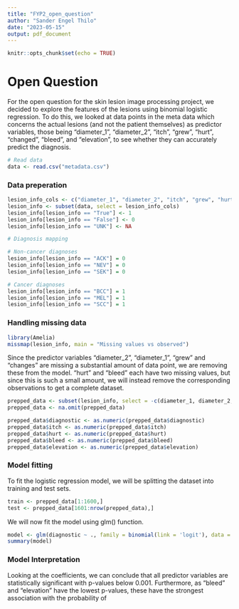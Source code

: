 ```yaml
---
title: "FYP2_open_question"
author: "Sander Engel Thilo"
date: "2023-05-15"
output: pdf_document
---
```


```r
knitr::opts_chunk$set(echo = TRUE)
```

# Open Question

For the open question for the skin lesion image processing project, we decided to explore the features of the lesions using binomial logistic regression. To do this, we looked at data points in the meta data which concerns the actual lesions (and not the patient themselves) as predictor variables, those being "diameter_1", "diameter_2", "itch", "grew", "hurt", "changed", "bleed", and "elevation", to see whether they can accurately predict the diagnosis. 

```r
# Read data
data <- read.csv("metadata.csv")
```

### Data preperation

```r
lesion_info_cols <- c("diameter_1", "diameter_2", "itch", "grew", "hurt", "changed", "bleed", "elevation", "diagnostic")
lesion_info <- subset(data, select = lesion_info_cols)
lesion_info[lesion_info == "True"] <- 1
lesion_info[lesion_info == "False"] <- 0
lesion_info[lesion_info == "UNK"] <- NA

# Diagnosis mapping

# Non-cancer diagnoses
lesion_info[lesion_info == "ACK"] = 0
lesion_info[lesion_info == "NEV"] = 0
lesion_info[lesion_info == "SEK"] = 0

# Cancer diagnoses
lesion_info[lesion_info == "BCC"] = 1
lesion_info[lesion_info == "MEL"] = 1
lesion_info[lesion_info == "SCC"] = 1
```

### Handling missing data

```r
library(Amelia)
missmap(lesion_info, main = "Missing values vs observed")
```
Since the predictor variables "diameter_2", "diameter_1", "grew" and "changes" are missing a substantial amount of data point, we are removing these from the model. "hurt" and "bleed" each have two missing values, but since this is such a small amount, we will instead remove the corresponding observations to get a complete dataset.

```r
prepped_data <- subset(lesion_info, select = -c(diameter_1, diameter_2, grew, changed))
prepped_data <- na.omit(prepped_data)

prepped_data$diagnostic <- as.numeric(prepped_data$diagnostic)
prepped_data$itch <- as.numeric(prepped_data$itch)
prepped_data$hurt <- as.numeric(prepped_data$hurt)
prepped_data$bleed <- as.numeric(prepped_data$bleed)
prepped_data$elevation <- as.numeric(prepped_data$elevation)
```

### Model fitting

To fit the logistic regression model, we will be splitting the dataset into training and test sets.

```r
train <- prepped_data[1:1600,]
test <- prepped_data[1601:nrow(prepped_data),]
```


We will now fit the model using glm() function.

```r
model <- glm(diagnostic ~ ., family = binomial(link = 'logit'), data = train)
summary(model)
```

### Model Interpretation

Looking at the coefficients, we can conclude that all predictor variables are statistically significant with p-values below 0.001. Furthermore, as "bleed" and "elevation" have the lowest p-values, these have the strongest association with the probability of 




